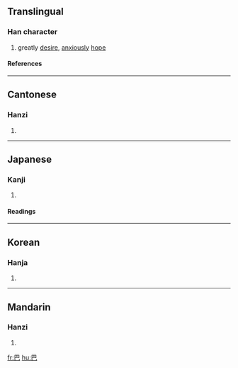 {{see|色|笆}}
==Translingual==

===Han character===
{{Han char|rn=49|rad=己|as=01|sn=4|four=7771<sub>7</sub>|canj=日山 (AU)}}
# greatly [[desire]], [[anxious]]ly [[hope]]
====References====
{{Han ref|kx=0327.010|dkj=08745|dj=0631.020|hdz=20985.010|uh=5DF4|ud=24052|bh=A4DA|bd=42202}}
----
==Cantonese==
===Hanzi===
{{yue-hanzi|jyut=|y=ba1}}
# {{defn|Cantonese}}
----
==Japanese==
===Kanji===
{{ja-kanji|grade=|rs=己01}}
# {{defn|Japanese}} 
====Readings====
{{ja-readings|on=[[は]] (ha)|kun=[[ともえ]] (tomoe)}}
----
==Korean==
===Hanja===
{{ko-hanja|hangeul=파|rv=pa|mr=p'a}}
# {{defn|Korean}}
----
==Mandarin==
===Hanzi===
{{cmn-hanzi|pin=[[bā]] (ba1)|wg=pa<sup>1</sup>}}
# {{defn|Mandarin}}

[[fr:巴]]
[[hu:巴]]